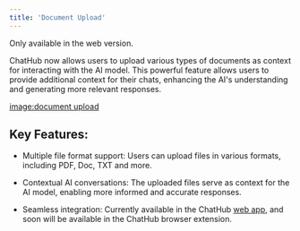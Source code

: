 ```yaml
---
title: 'Document Upload'
---
```




<Note>
  Only available in the web version.
</Note>



ChatHub now allows users to upload various types of documents as context for interacting with the AI model. This powerful feature allows users to provide additional context for their chats, enhancing the AI's understanding and generating more relevant responses.

<u>image:document upload</u>

## Key Features:

* Multiple file format support: Users can upload files in various formats, including PDF, Doc, TXT and more.

* Contextual AI conversations: The uploaded files serve as context for the AI model, enabling more informed and accurate responses.

* Seamless integration: Currently available in the ChatHub [web app](/introduction#web-app), and soon will be available in the ChatHub browser extension.